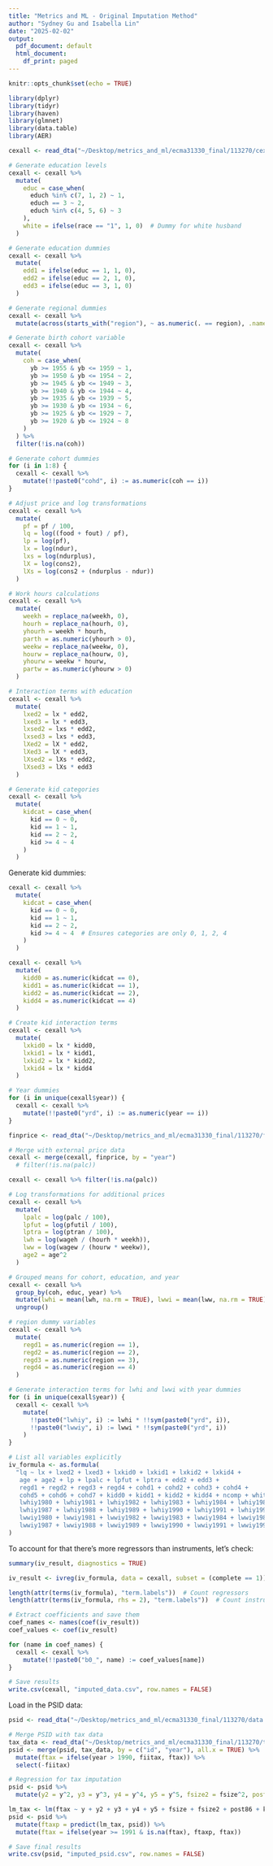 ```yaml
---
title: "Metrics and ML - Original Imputation Method"
author: "Sydney Gu and Isabella Lin"
date: "2025-02-02"
output:
  pdf_document: default
  html_document:
    df_print: paged
---
```



```r
knitr::opts_chunk$set(echo = TRUE)
```

```r
library(dplyr)
library(tidyr)
library(haven)
library(glmnet)
library(data.table)
library(AER)
```

```r
cexall <- read_dta("~/Desktop/metrics_and_ml/ecma31330_final/113270/cexall.dta")
```

```r
# Generate education levels
cexall <- cexall %>%
  mutate(
    educ = case_when(
      educh %in% c(7, 1, 2) ~ 1,
      educh == 3 ~ 2,
      educh %in% c(4, 5, 6) ~ 3
    ),
    white = ifelse(race == "1", 1, 0)  # Dummy for white husband
  )
```


```r
# Generate education dummies
cexall <- cexall %>%
  mutate(
    edd1 = ifelse(educ == 1, 1, 0),
    edd2 = ifelse(educ == 2, 1, 0),
    edd3 = ifelse(educ == 3, 1, 0)
  )
```

```r
# Generate regional dummies
cexall <- cexall %>%
  mutate(across(starts_with("region"), ~ as.numeric(. == region), .names = "regd{col}"))
```

```r
# Generate birth cohort variable
cexall <- cexall %>%
  mutate(
    coh = case_when(
      yb >= 1955 & yb <= 1959 ~ 1,
      yb >= 1950 & yb <= 1954 ~ 2,
      yb >= 1945 & yb <= 1949 ~ 3,
      yb >= 1940 & yb <= 1944 ~ 4,
      yb >= 1935 & yb <= 1939 ~ 5,
      yb >= 1930 & yb <= 1934 ~ 6,
      yb >= 1925 & yb <= 1929 ~ 7,
      yb >= 1920 & yb <= 1924 ~ 8
    )
  ) %>%
  filter(!is.na(coh))
```

```r
# Generate cohort dummies
for (i in 1:8) {
  cexall <- cexall %>%
    mutate(!!paste0("cohd", i) := as.numeric(coh == i))
}
```

```r
# Adjust price and log transformations
cexall <- cexall %>%
  mutate(
    pf = pf / 100,
    lq = log((food + fout) / pf),
    lp = log(pf),
    lx = log(ndur),
    lxs = log(ndurplus),
    lX = log(cons2),
    lXs = log(cons2 + (ndurplus - ndur))
  )
```

```r
# Work hours calculations
cexall <- cexall %>%
  mutate(
    weekh = replace_na(weekh, 0),
    hourh = replace_na(hourh, 0),
    yhourh = weekh * hourh,
    parth = as.numeric(yhourh > 0),
    weekw = replace_na(weekw, 0),
    hourw = replace_na(hourw, 0),
    yhourw = weekw * hourw,
    partw = as.numeric(yhourw > 0)
  )
```

```r
# Interaction terms with education
cexall <- cexall %>%
  mutate(
    lxed2 = lx * edd2,
    lxed3 = lx * edd3,
    lxsed2 = lxs * edd2,
    lxsed3 = lxs * edd3,
    lXed2 = lX * edd2,
    lXed3 = lX * edd3,
    lXsed2 = lXs * edd2,
    lXsed3 = lXs * edd3
  )
```

```r
# Generate kid categories
cexall <- cexall %>%
  mutate(
    kidcat = case_when(
      kid == 0 ~ 0,
      kid == 1 ~ 1,
      kid == 2 ~ 2,
      kid >= 4 ~ 4
    )
  )
```

Generate kid dummies:
```r
cexall <- cexall %>%
  mutate(
    kidcat = case_when(
      kid == 0 ~ 0,
      kid == 1 ~ 1,
      kid == 2 ~ 2,
      kid >= 4 ~ 4  # Ensures categories are only 0, 1, 2, 4
    )
  )
```
```r
cexall <- cexall %>%
  mutate(
    kidd0 = as.numeric(kidcat == 0),
    kidd1 = as.numeric(kidcat == 1),
    kidd2 = as.numeric(kidcat == 2),
    kidd4 = as.numeric(kidcat == 4)
  )
```

```r
# Create kid interaction terms
cexall <- cexall %>%
  mutate(
    lxkid0 = lx * kidd0,
    lxkid1 = lx * kidd1,
    lxkid2 = lx * kidd2,
    lxkid4 = lx * kidd4
  )
```


```r
# Year dummies
for (i in unique(cexall$year)) {
  cexall <- cexall %>%
    mutate(!!paste0("yrd", i) := as.numeric(year == i))
}
```

```r
finprice <- read_dta("~/Desktop/metrics_and_ml/ecma31330_final/113270/finprice.dta")
```

```r
# Merge with external price data
cexall <- merge(cexall, finprice, by = "year")
  # filter(!is.na(palc))

cexall <- cexall %>% filter(!is.na(palc))
```

```r
# Log transformations for additional prices
cexall <- cexall %>%
  mutate(
    lpalc = log(palc / 100),
    lpfut = log(pfutil / 100),
    lptra = log(ptran / 100),
    lwh = log(wageh / (hourh * weekh)),
    lww = log(wagew / (hourw * weekw)),
    age2 = age^2
  )
```

```r
# Grouped means for cohort, education, and year
cexall <- cexall %>%
  group_by(coh, educ, year) %>%
  mutate(lwhi = mean(lwh, na.rm = TRUE), lwwi = mean(lww, na.rm = TRUE)) %>%
  ungroup()
```

```r
# region dummy variables
cexall <- cexall %>%
  mutate(
    regd1 = as.numeric(region == 1),
    regd2 = as.numeric(region == 2),
    regd3 = as.numeric(region == 3),
    regd4 = as.numeric(region == 4)
  )
```

```r
# Generate interaction terms for lwhi and lwwi with year dummies
for (i in unique(cexall$year)) {
  cexall <- cexall %>%
    mutate(
      !!paste0("lwhiy", i) := lwhi * !!sym(paste0("yrd", i)),
      !!paste0("lwwiy", i) := lwwi * !!sym(paste0("yrd", i))
    )
}
```


```r
# List all variables explicitly
iv_formula <- as.formula(
  "lq ~ lx + lxed2 + lxed3 + lxkid0 + lxkid1 + lxkid2 + lxkid4 + 
   age + age2 + lp + lpalc + lpfut + lptra + edd2 + edd3 + 
   regd1 + regd2 + regd3 + regd4 + cohd1 + cohd2 + cohd3 + cohd4 + 
   cohd5 + cohd6 + cohd7 + kidd0 + kidd1 + kidd2 + kidd4 + ncomp + white | 
   lwhiy1980 + lwhiy1981 + lwhiy1982 + lwhiy1983 + lwhiy1984 + lwhiy1985 + lwhiy1986 + 
   lwhiy1987 + lwhiy1988 + lwhiy1989 + lwhiy1990 + lwhiy1991 + lwhiy1992 + 
   lwwiy1980 + lwwiy1981 + lwwiy1982 + lwwiy1983 + lwwiy1984 + lwwiy1985 + lwwiy1986 + 
   lwwiy1987 + lwwiy1988 + lwwiy1989 + lwwiy1990 + lwwiy1991 + lwwiy1992"
)
```
To account for that there's more regressors than instruments, let's check:
```r
summary(iv_result, diagnostics = TRUE)
```

```r
iv_result <- ivreg(iv_formula, data = cexall, subset = (complete == 1))
```

```r
length(attr(terms(iv_formula), "term.labels"))  # Count regressors
length(attr(terms(iv_formula, rhs = 2), "term.labels"))  # Count instruments
```


```r
# Extract coefficients and save them
coef_names <- names(coef(iv_result))
coef_values <- coef(iv_result)

for (name in coef_names) {
  cexall <- cexall %>%
    mutate(!!paste0("b0_", name) := coef_values[name])
}
```

```r
# Save results
write.csv(cexall, "imputed_data.csv", row.names = FALSE)
```

Load in the PSID data:
```r
psid <- read_dta("~/Desktop/metrics_and_ml/ecma31330_final/113270/data.dta")
```

```r
# Merge PSID with tax data
tax_data <- read_dta("~/Desktop/metrics_and_ml/ecma31330_final/113270/tax9192.dta")
psid <- merge(psid, tax_data, by = c("id", "year"), all.x = TRUE) %>%
  mutate(ftax = ifelse(year > 1990, fiitax, ftax)) %>%
  select(-fiitax)
```

```r
# Regression for tax imputation
psid <- psid %>%
  mutate(y2 = y^2, y3 = y^3, y4 = y^4, y5 = y^5, fsize2 = fsize^2, post86 = year > 1986)

lm_tax <- lm(ftax ~ y + y2 + y3 + y4 + y5 + fsize + fsize2 + post86 + kids + self + asset, data = psid %>% filter(year < 1991))
psid <- psid %>%
  mutate(ftaxp = predict(lm_tax, psid)) %>%
  mutate(ftax = ifelse(year >= 1991 & is.na(ftax), ftaxp, ftax))
```

```r
# Save final results
write.csv(psid, "imputed_psid.csv", row.names = FALSE)
```



